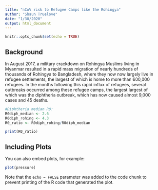 ```yaml
---
title: "nCoV risk to Refugee Camps like the Rohingya"
author: "Shaun Truelove"
date: "1/30/2020"
output: html_document
---
```


```r
knitr::opts_chunk$set(echo = TRUE)
```

## Background

In August 2017, a military crackdown on Rohingya Muslims living in Myanmar resulted in a rapid mass migration of nearly hundreds of thousands of Rohingya to Bangladesh, where they now now largely live in refugee settlements, the largest of which is home to more than 600,000 refugees. In the months following this rapid influx of refugees, several outbreaks occurred among these refugee camps, the largest largest of which was the diphtheria outbreak, which has now caused almost 9,000 cases and 45 deaths. 



```r
#Diphtheria median R0:
R0diph_median <- 2.6
R0diph_rohing <- 4.3
R0_ratio <- R0diph_rohing/R0diph_median

print(R0_ratio)
```

## Including Plots

You can also embed plots, for example:

```r
plot(pressure)
```

Note that the `echo = FALSE` parameter was added to the code chunk to prevent printing of the R code that generated the plot.
